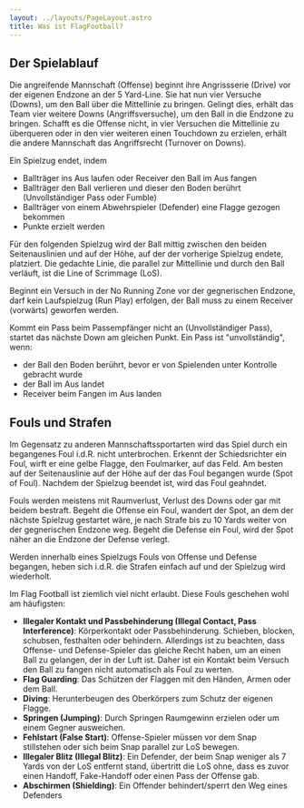 ```yaml
---
layout: ../layouts/PageLayout.astro
title: Was ist FlagFootball?
---
```



<YouTube id="G-916j8b5c0" />


## Der Spielablauf

Die angreifende Mannschaft (Offense) beginnt ihre Angrissserie (Drive) vor der eigenen Endzone an der 5 Yard-Line. Sie hat nun vier Versuche (Downs), um den Ball über die Mittellinie zu bringen. Gelingt dies, erhält das Team vier weitere Downs (Angriffsversuche), um den Ball in die Endzone zu bringen. Schafft es die Offense nicht, in vier Versuchen die Mittellinie zu überqueren oder in den vier weiteren einen Touchdown zu erzielen, erhält die andere Mannschaft das Angriffsrecht (Turnover on Downs).

Ein Spielzug endet, indem

- Ballträger ins Aus laufen oder Receiver den Ball im Aus fangen
- Ballträger den Ball verlieren und dieser den Boden berührt (Unvollständiger Pass oder Fumble)
- Ballträger von einem Abwehrspieler (Defender) eine Flagge gezogen bekommen
- Punkte erzielt werden

Für den folgenden Spielzug wird der Ball mittig zwischen den beiden Seitenauslinien und auf der Höhe, auf der der vorherige Spielzug endete, platziert. Die gedachte Linie, die parallel zur Mittellinie und durch den Ball verläuft, ist die Line of Scrimmage (LoS).

Beginnt ein Versuch in der No Running Zone vor der gegnerischen Endzone, darf kein Laufspielzug (Run Play) erfolgen, der Ball muss zu einem Receiver (vorwärts) geworfen werden.

Kommt ein Pass beim Passempfänger nicht an (Unvollständiger Pass), startet das nächste Down am gleichen Punkt. Ein Pass ist "unvollständig", wenn:

- der Ball den Boden berührt, bevor er von Spielenden unter Kontrolle gebracht wurde
- der Ball im Aus landet
- Receiver beim Fangen im Aus landen

## Fouls und Strafen

Im Gegensatz zu anderen Mannschaftssportarten wird das Spiel durch ein begangenes Foul i.d.R. nicht unterbrochen. Erkennt der Schiedsrichter ein Foul, wirft er eine gelbe Flagge, den Foulmarker, auf das Feld. Am besten auf der Seitenauslinie auf der Höhe auf der das Foul begangen wurde (Spot of Foul). Nachdem der Spielzug beendet ist, wird das Foul geahndet.

Fouls werden meistens mit Raumverlust, Verlust des Downs oder gar mit beidem bestraft. Begeht die Offense ein Foul, wandert der Spot, an dem der nächste Spielzug gestartet wäre, je nach Strafe bis zu 10 Yards weiter von der gegnerischen Endzone weg. Begeht die Defense ein Foul, wird der Spot näher an die Endzone der Defense verlegt.

Werden innerhalb eines Spielzugs Fouls von Offense und Defense begangen, heben sich i.d.R. die Strafen einfach auf und der Spielzug wird wiederholt.

Im Flag Football ist ziemlich viel nicht erlaubt. Diese Fouls geschehen wohl am häufigsten:

- **Illegaler Kontakt und Passbehinderung (Illegal Contact, Pass Interference)**: Körperkontakt oder Passbehinderung. Schieben, blocken, schubsen, festhalten oder behindern. Allerdings ist zu beachten, dass Offense- und Defense-Spieler das gleiche Recht haben, um an einen Ball zu gelangen, der in der Luft ist. Daher ist ein Kontakt beim Versuch den Ball zu fangen nicht automatisch als Foul zu werten.
- **Flag Guarding**: Das Schützen der Flaggen mit den Händen, Armen oder dem Ball.
- **Diving**: Herunterbeugen des Oberkörpers zum Schutz der eigenen Flagge.
- **Springen (Jumping)**: Durch Springen Raumgewinn erzielen oder um einem Gegner ausweichen.
- **Fehlstart (False Start)**: Offense-Spieler müssen vor dem Snap stillstehen oder sich beim Snap parallel zur LoS bewegen.
- **Illegaler Blitz (Illegal Blitz)**: Ein Defender, der beim Snap weniger als 7 Yards von der LoS entfernt stand, übertritt die LoS ohne, dass es zuvor einen Handoff, Fake-Handoff oder einen Pass der Offense gab.
- **Abschirmen (Shielding)**: Ein Offender behindert/sperrt den Weg eines Defenders


<YouTube id="piUyFwiZe_Y" />